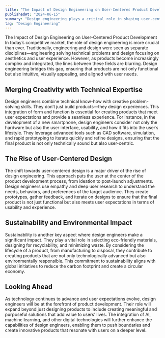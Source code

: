 ```yaml
---
title: "The Impact of Design Engineering on User-Centered Product Development"
publishedAt: "2024-06-15"
summary: "Design engineering plays a critical role in shaping user-centered products by merging technical precision with creativity. This blog explores how design engineering is transforming the product development process to meet user expectations and demands."
tag: "Design Engineering"
---
```


The Impact of Design Engineering on User-Centered Product Development
In today’s competitive market, the role of design engineering is more crucial than ever. Traditionally, engineering and design were seen as separate disciplines—engineering solving technical problems and design focusing on aesthetics and user experience. However, as products become increasingly complex and integrated, the lines between these fields are blurring. Design engineering bridges this gap, ensuring that products are not only functional but also intuitive, visually appealing, and aligned with user needs.

## Merging Creativity with Technical Expertise

Design engineers combine technical know-how with creative problem-solving skills. They don’t just build products—they design experiences. This integration of form and function is essential for creating products that meet user expectations and provide a seamless experience. For instance, in the development of a new smartphone, design engineers consider not only the hardware but also the user interface, usability, and how it fits into the user’s lifestyle. They leverage advanced tools such as CAD software, simulation, and rapid prototyping to iterate quickly and refine designs, ensuring that the final product is not only technically sound but also user-centric.

## The Rise of User-Centered Design

The shift towards user-centered design is a major driver of the rise of design engineering. This approach puts the user at the center of the product development process, from ideation to post-launch adjustments. Design engineers use empathy and deep user research to understand the needs, behaviors, and preferences of the target audience. They create prototypes, gather feedback, and iterate on designs to ensure that the final product is not just functional but also meets user expectations in terms of usability and experience.

## Sustainability and Environmental Impact

Sustainability is another key aspect where design engineers make a significant impact. They play a vital role in selecting eco-friendly materials, designing for recyclability, and minimizing waste. By considering the lifecycle of a product, from manufacturing to disposal, they contribute to creating products that are not only technologically advanced but also environmentally responsible. This commitment to sustainability aligns with global initiatives to reduce the carbon footprint and create a circular economy.

## Looking Ahead

As technology continues to advance and user expectations evolve, design engineers will be at the forefront of product development. Their role will expand beyond just designing products to include creating meaningful and purposeful solutions that add value to users’ lives. The integration of AI, machine learning, and other digital technologies will further enhance the capabilities of design engineers, enabling them to push boundaries and create innovative products that resonate with users on a deeper level.
